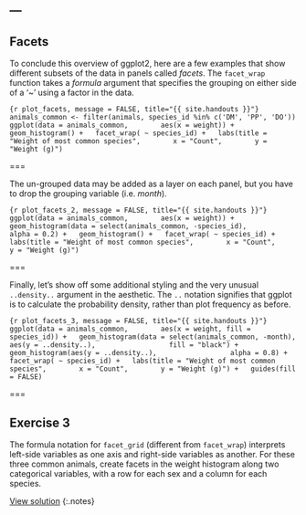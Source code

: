 ---
---

## Facets

To conclude this overview of ggplot2, here are a few examples that show different subsets of the data in panels called *facets*.
The `facet_wrap` function takes a *formula* argument that specifies the grouping on either side of a '~' using a factor in the data.

```{r plot_facets, message = FALSE, title="{{ site.handouts }}"}
animals_common <- filter(animals, species_id %in% c('DM', 'PP', 'DO'))
ggplot(data = animals_common,
       aes(x = weight)) +
  geom_histogram() +
  facet_wrap( ~ species_id) +
  labs(title = "Weight of most common species",
       x = "Count",
       y = "Weight (g)")
```

===

The un-grouped data may be added as a layer on each panel, but you have to drop the grouping variable (i.e. *month*).

```{r plot_facets_2, message = FALSE, title="{{ site.handouts }}"}
ggplot(data = animals_common,
       aes(x = weight)) +
  geom_histogram(data = select(animals_common, -species_id),
                 alpha = 0.2) +
  geom_histogram() +
  facet_wrap( ~ species_id) +
  labs(title = "Weight of most common species",
       x = "Count",
       y = "Weight (g)")
```

===

Finally, let's show off some additional styling and the very unusual `..density..` argument in the aesthetic.
The `..` notation signifies that ggplot is to calculate the probability density, rather than plot frequency as before.

```{r plot_facets_3, message = FALSE, title="{{ site.handouts }}"}
ggplot(data = animals_common,
       aes(x = weight, fill = species_id)) +
  geom_histogram(data = select(animals_common, -month),
                 aes(y = ..density..),
                 fill = "black") +
  geom_histogram(aes(y = ..density..),
                 alpha = 0.8) +
  facet_wrap( ~ species_id) +
  labs(title = "Weight of most common species",
       x = "Count",
       y = "Weight (g)") +
  guides(fill = FALSE)								 
```

===

## Exercise 3

The formula notation for `facet_grid` (different from `facet_wrap`) interprets left-side variables as one axis and right-side variables as another. For these three common animals, create facets in the weight histogram along two categorical variables, with a row for each sex and a column for each species.

[View solution](#solution-3)
{:.notes}
